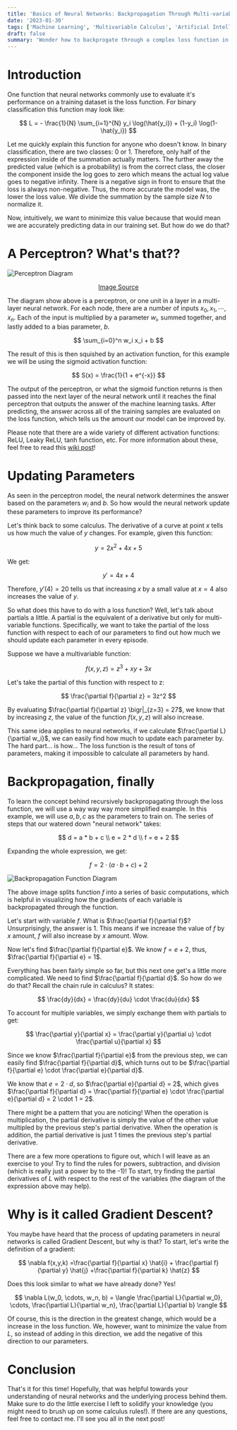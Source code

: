 ```yaml
---
title: 'Basics of Neural Networks: Backpropagation Through Multi-variable Functions'
date: '2023-01-30'
tags: ['Machine Learning', 'Multivariable Calculus', 'Artificial Intelligence', 'Fun']
draft: false
summary: 'Wonder how to backprogate through a complex loss function in a neural network? Read more to find out!'
---
```


# Introduction

One function that neural networks commonly use to evaluate it's performance on a training dataset is the loss function. For binary classification
this function may look like:

$$
L = - \frac{1}{N} \sum_{i=1}^{N} y_i \log(\hat{y_i}) + (1-y_i) \log(1-\hat{y_i})
$$

Let me quickly explain this function for anyone who doesn't know. In binary classification, there are two classes: 0 or 1. Therefore, only
half of the expression inside of the summation actually matters. The further away the predicted value (which is a probability) is from the
correct class, the closer the component inside the log goes to zero which means the actual log value goes to negative infinity. There is a
negative sign in front to ensure that the loss is always non-negative. Thus, the more accurate the model was, the lower the loss value.
We divide the summation by the sample size $N$ to normalize it.

Now, intuitively, we want to minimize this value because that would mean we are accurately predicting data in our training set. But how do
we do that?

# A Perceptron? What's that??

![Perceptron Diagram](https://upload.wikimedia.org/wikipedia/commons/6/6a/Perceptron-unit.svg)

<figcaption align="center">
  <a
    title="Rmoss92, CC BY-SA 4.0 &lt;https://creativecommons.org/licenses/by-sa/4.0&gt;, via Wikimedia Commons"
    href="https://commons.wikimedia.org/wiki/File:Perceptron-unit.svg"
  >
    Image Source
  </a>
</figcaption>

The diagram show above is a perceptron, or one unit in a layer in a multi-layer neural network. For each node, there are a number of inputs
$x_0, x_1, \cdots, x_n$. Each of the input is multiplied by a parameter $w_i$, summed together, and lastly added to a bias parameter, $b$.

$$
\sum_{i=0}^n w_i x_i + b
$$

The result of this is then squished by an activation function, for this example we will be using the sigmoid activation function:

$$
S(x) = \frac{1}{1 + e^{-x}}
$$

The output of the perceptron, or what the sigmoid function returns is then passed into the next layer of the neural network until it reaches
the final perceptron that outputs the answer of the machine learning tasks. After predicting, the answer across all of the training samples are
evaluated on the loss function, which tells us the amount our model can be improved by.

Please note that there are a wide variety of different activation functions: ReLU, Leaky ReLU, tanh function, etc. For more information about
these, feel free to read this [wiki post](https://en.wikipedia.org/wiki/Activation_function)!

# Updating Parameters

As seen in the perceptron model, the neural network determines the answer based on the parameters $w_i$ and $b$. So how would the neural
network update these parameters to improve its performance?

Let's think back to some calculus. The derivative of a curve at point $x$ tells us how much the value of $y$ changes. For example, given this
function:

$$
y = 2x^2 + 4x + 5
$$

We get:

$$
y' = 4x + 4
$$

Therefore, $y'(4) = 20$ tells us that increasing $x$ by a small value at $x=4$ also increases the value of $y$.

So what does this have to do with a loss function? Well, let's talk about partials a little. A partial is the equivalent of a derivative but
only for multi-variable functions. Specifically, we want to take the partial of the loss function with respect to each of our parameters to
find out how much we should update each parameter in every episode.

Suppose we have a multivariable function:

$$
f(x, y, z) = z^3 + xy + 3x
$$

Let's take the partial of this function with respect to z:

$$
\frac{\partial f}{\partial z} = 3z^2
$$

By evaluating $\frac{\partial f}{\partial z} \bigr|_{z=3} = 27$, we know that by increasing $z$, the value of the function $f(x,y,z)$ will
also increase.

This same idea applies to neural networks, if we calculate $\frac{\partial L}{\partial w_i}$, we can easily find how much to update each
parameter by. The hard part... is how... The loss function is the result of tons of parameters, making it impossible to calculate all
parameters by hand.

# Backpropagation, finally

To learn the concept behind recursively backpropagating through the loss function, we will use a way way way more simplified example.
In this example, we will use $a, b, c$ as the parameters to train on. The series of steps that our watered down "neural network" takes:

$$
d = a * b + c \\
e = 2 * d \\
f = e + 2
$$

Expanding the whole expression, we get:

$$
f = 2 \cdot (a \cdot b + c) + 2
$$

![Backpropagation Function Diagram](/static/images/backpropfunction.svg)

The above image splits function $f$ into a series of basic computations, which is helpful in visualizing how the gradients of each variable
is backpropagated through the function.

Let's start with variable $f$. What is $\frac{\partial f}{\partial f}$? Unsurprisingly, the answer is 1. This means if we increase the
value of $f$ by $x$ amount, $f$ will also increase by $x$ amount. Wow.

Now let's find $\frac{\partial f}{\partial e}$. We know $f = e + 2$, thus, $\frac{\partial f}{\partial e} = 1$.

Everything has been fairly simple so far, but this next one get's a little more complicated. We need to find $\frac{\partial f}{\partial d}$.
So how do we do that? Recall the chain rule in calculus? It states:

$$
\frac{dy}{dx} = \frac{dy}{du} \cdot \frac{du}{dx}
$$

To account for multiple variables, we simply exchange them with partials to get:

$$
\frac{\partial y}{\partial x} = \frac{\partial y}{\partial u} \cdot \frac{\partial u}{\partial x}
$$

Since we know $\frac{\partial f}{\partial e}$ from the previous step, we can easily find $\frac{\partial f}{\partial d}$, which turns out
to be $\frac{\partial f}{\partial e} \cdot \frac{\partial e}{\partial d}$.

We know that $e = 2 \cdot d$, so $\frac{\partial e}{\partial d} = 2$, which gives $\frac{\partial f}{\partial d} = \frac{\partial f}{\partial e} \cdot \frac{\partial e}{\partial d} = 2 \cdot 1 = 2$.

There might be a pattern that you are noticing! When the operation is multiplication, the partial derivative is simply the value of the
other value multipled by the previous step's partial derivative. When the operation is addition, the partial derivative is just 1 times the
previous step's partial derivative.

There are a few more operations to figure out, which I will leave as an exercise to you! Try to find the rules for powers, subtraction, and
division (which is really just a power by to the -1)! To start, try finding the partial derivatives of $L$ with respect to the rest of the
variables (the diagram of the expression above may help).

# Why is it called Gradient Descent?

You maybe have heard that the process of updating parameters in neural networks is called Gradient Descent, but why is that? To start, let's
write the definition of a gradient:

$$
\nabla f(x,y,k) =\frac{\partial f}{\partial x} \hat{i} + \frac{\partial f}{\partial y} \hat{j} +\frac{\partial f}{\partial k} \hat{z}
$$

Does this look similar to what we have already done? Yes!

$$
\nabla L(w_0, \cdots, w_n, b) = \langle \frac{\partial L}{\partial w_0}, \cdots, \frac{\partial L}{\partial w_n}, \frac{\partial L}{\partial b} \rangle
$$

Of course, this is the direction in the greatest change, which would be a increase in the loss function. We, however, want to minimize the
value from $L$, so instead of adding in this direction, we add the negative of this direction to our parameters.

# Conclusion

That's it for this time! Hopefully, that was helpful towards your understanding of neural networks and the underlying process behind them.
Make sure to do the little exercise I left to solidify your knowledge (you might need to brush up on some calculus rules!). If there are
any questions, feel free to contact me. I'll see you all in the next post!
